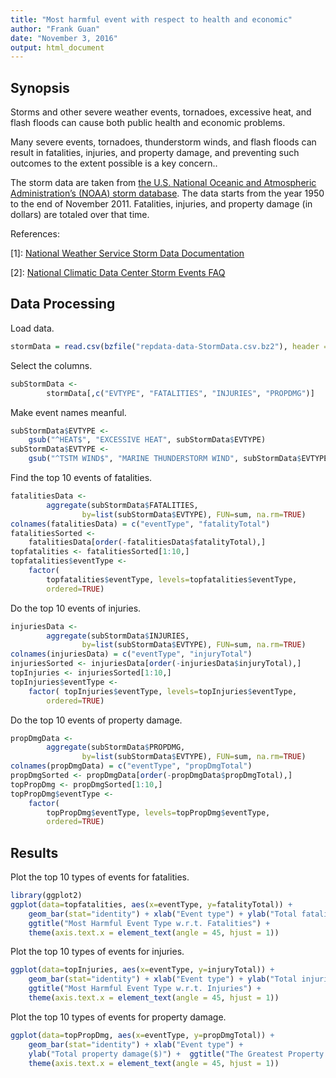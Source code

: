 ```yaml
---
title: "Most harmful event with respect to health and economic"
author: "Frank Guan"
date: "November 3, 2016"
output: html_document
---
```



Synopsis
--------
Storms and other severe weather events, tornadoes, excessive heat, and flash floods can cause both public health and economic problems.


Many severe events, tornadoes, thunderstorm winds, and flash floods can result in fatalities, injuries, and property damage, and preventing such outcomes to the extent possible is a key concern..


The storm data are taken from <a href="https://d396qusza40orc.cloudfront.net/repdata%2Fdata%2FStormData.csv.bz2">the U.S. National Oceanic and Atmospheric Administration's (NOAA) storm database</a>. The data starts from the year 1950 to the end of November 2011.  Fatalities, injuries, and property damage (in dollars) are totaled over that time.  


References:

[1]: <a href="https://d396qusza40orc.cloudfront.net/repdata%2Fpeer2_doc%2Fpd01016005curr.pdf">National Weather Service Storm Data Documentation</a>

[2]: <a href="https://d396qusza40orc.cloudfront.net/repdata%2Fpeer2_doc%2FNCDC%20Storm%20Events-FAQ%20Page.pdf">National Climatic Data Center Storm Events FAQ</a>

Data Processing
---------------
Load data.
```r
stormData = read.csv(bzfile("repdata-data-StormData.csv.bz2"), header = TRUE)
```
Select the columns.
```r
subStormData <- 
        stormData[,c("EVTYPE", "FATALITIES", "INJURIES", "PROPDMG")]
```
Make event names meanful.
```r
subStormData$EVTYPE <- 
    gsub("^HEAT$", "EXCESSIVE HEAT", subStormData$EVTYPE)
subStormData$EVTYPE <- 
    gsub("^TSTM WIND$", "MARINE THUNDERSTORM WIND", subStormData$EVTYPE)
```

Find the top 10 events of fatalities.
```r
fatalitiesData <-
        aggregate(subStormData$FATALITIES, 
                by=list(subStormData$EVTYPE), FUN=sum, na.rm=TRUE)
colnames(fatalitiesData) = c("eventType", "fatalityTotal")
fatalitiesSorted <- 
    fatalitiesData[order(-fatalitiesData$fatalityTotal),] 
topfatalities <- fatalitiesSorted[1:10,]
topfatalities$eventType <- 
    factor(
        topfatalities$eventType, levels=topfatalities$eventType, 
        ordered=TRUE)
```
Do the top 10 events of injuries.
```r
injuriesData <-
        aggregate(subStormData$INJURIES, 
                by=list(subStormData$EVTYPE), FUN=sum, na.rm=TRUE)
colnames(injuriesData) = c("eventType", "injuryTotal")
injuriesSorted <- injuriesData[order(-injuriesData$injuryTotal),] 
topInjuries <- injuriesSorted[1:10,]
topInjuries$eventType <- 
    factor( topInjuries$eventType, levels=topInjuries$eventType, 
        ordered=TRUE)
```
Do the top 10 events of property damage.
```r
propDmgData <-
        aggregate(subStormData$PROPDMG, 
                by=list(subStormData$EVTYPE), FUN=sum, na.rm=TRUE)
colnames(propDmgData) = c("eventType", "propDmgTotal")
propDmgSorted <- propDmgData[order(-propDmgData$propDmgTotal),] 
topPropDmg <- propDmgSorted[1:10,]
topPropDmg$eventType <- 
    factor(
        topPropDmg$eventType, levels=topPropDmg$eventType, 
        ordered=TRUE)
```


Results
-------
Plot the top 10 types of events for fatalities.
```r
library(ggplot2)
ggplot(data=topfatalities, aes(x=eventType, y=fatalityTotal)) + 
    geom_bar(stat="identity") + xlab("Event type") + ylab("Total fatalities") + 
    ggtitle("Most Harmful Event Type w.r.t. Fatalities") +
    theme(axis.text.x = element_text(angle = 45, hjust = 1))
```

Plot the top 10 types of events for injuries.
```r
ggplot(data=topInjuries, aes(x=eventType, y=injuryTotal)) + 
    geom_bar(stat="identity") + xlab("Event type") + ylab("Total injuries") + 
    ggtitle("Most Harmful Event Type w.r.t. Injuries") +
    theme(axis.text.x = element_text(angle = 45, hjust = 1))
```


Plot the top 10 types of events for property damage.
```r
ggplot(data=topPropDmg, aes(x=eventType, y=propDmgTotal)) + 
    geom_bar(stat="identity") + xlab("Event type") + 
    ylab("Total property damage($)") +  ggtitle("The Greatest Property Damage (in dollars)") + 
    theme(axis.text.x = element_text(angle = 45, hjust = 1))
```

